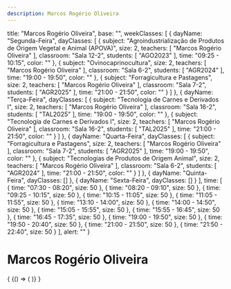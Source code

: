 ```yaml
---
description: Marcos Rogério Oliveira
---
```

  title: "Marcos Rogério Oliveira",
  base: "",
  weekClasses: [
    {
      dayName: "Segunda-Feira",
      dayClasses: [
        {
          subject: "Agroindustrialização de Produtos de Origem Vegetal e Animal (APOVA)",
          size: 2,
          teachers: [
            "Marcos Rogério Oliveira"
          ],
          classroom: "Sala 12-2",
          students: [
            "AGO2023"
          ],
          time: "09:25 - 10:15",
          color: ""
        },
        {
          subject: "Ovinocaprinocultura",
          size: 2,
          teachers: [
            "Marcos Rogério Oliveira"
          ],
          classroom: "Sala 6-2",
          students: [
            "AGR2024"
          ],
          time: "19:00 - 19:50",
          color: ""
        },
        {
          subject: "Forragicultura e Pastagens",
          size: 2,
          teachers: [
            "Marcos Rogério Oliveira"
          ],
          classroom: "Sala 7-2",
          students: [
            "AGR2025"
          ],
          time: "21:00 - 21:50",
          color: ""
        }
      ]
    },
    {
      dayName: "Terça-Feira",
      dayClasses: [
        {
          subject: "Tecnologia de Carnes e Derivados I",
          size: 2,
          teachers: [
            "Marcos Rogério Oliveira"
          ],
          classroom: "Sala 16-2",
          students: [
            "TAL2025"
          ],
          time: "19:00 - 19:50",
          color: ""
        },
        {
          subject: "Tecnologia de Carnes e Derivados I",
          size: 2,
          teachers: [
            "Marcos Rogério Oliveira"
          ],
          classroom: "Sala 16-2",
          students: [
            "TAL2025"
          ],
          time: "21:00 - 21:50",
          color: ""
        }
      ]
    },
    {
      dayName: "Quarta-Feira",
      dayClasses: [
        {
          subject: "Forragicultura e Pastagens",
          size: 2,
          teachers: [
            "Marcos Rogério Oliveira"
          ],
          classroom: "Sala 7-2",
          students: [
            "AGR2025"
          ],
          time: "19:00 - 19:50",
          color: ""
        },
        {
          subject: "Tecnologias de Produtos de Origem Animal",
          size: 2,
          teachers: [
            "Marcos Rogério Oliveira"
          ],
          classroom: "Sala 6-2",
          students: [
            "AGR2024"
          ],
          time: "21:00 - 21:50",
          color: ""
        }
      ]
    },
    {
      dayName: "Quinta-Feira",
      dayClasses: []
    },
    {
      dayName: "Sexta-Feira",
      dayClasses: []
    }
  ],
  time: [
    {
      time: "07:30 - 08:20",
      size: 50
    },
    {
      time: "08:20 - 09:10",
      size: 50
    },
    {
      time: "09:25 - 10:15",
      size: 50
    },
    {
      time: "10:15 - 11:05",
      size: 50
    },
    {
      time: "11:05 - 11:55",
      size: 50
    },
    {
      time: "13:10 - 14:00",
      size: 50
    },
    {
      time: "14:00 - 14:50",
      size: 50
    },
    {
      time: "15:05 - 15:55",
      size: 50
    },
    {
      time: "15:55 - 16:45",
      size: 50
    },
    {
      time: "16:45 - 17:35",
      size: 50
    },
    {
      time: "19:00 - 19:50",
      size: 50
    },
    {
      time: "19:50 - 20:40",
      size: 50
    },
    {
      time: "21:00 - 21:50",
      size: 50
    },
    {
      time: "21:50 - 22:40",
      size: 50
    }
  ],
  alert: ""
}

# Marcos Rogério Oliveira

<div>
  {
    <BrowserOnly>
      {() => (
        <Grid
          title={data.title}
          weekClasses={data.weekClasses}
          time={data.time}
        />
      )}
    </BrowserOnly>
  }
</div>
